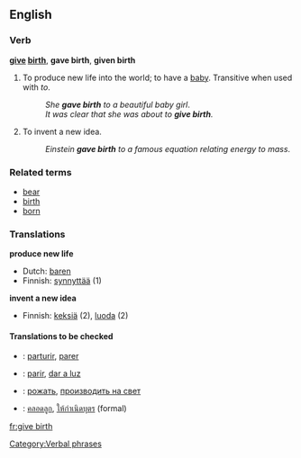 ==English==

===Verb===
'''[[give]] [[birth]]''', '''gave birth''', '''given birth'''

# To produce new life into the world; to have a [[baby]].  Transitive when used with ''to''.
#:''She '''gave birth''' to a beautiful baby girl''.
#:''It was clear that she was about to '''give birth'''.''
# {{idiom}} To invent a new idea.
#:''Einstein '''gave birth''' to a famous equation relating energy to mass''.

===Related terms===
*[[bear]]
*[[birth]]
*[[born]]

===Translations===
'''produce new life'''
{{top}}
*Dutch: [[baren]]
*Finnish: [[synnyttää]] (1)
{{mid}}
{{bottom}}

'''invent a new idea'''
{{top}}
*Finnish: [[keksiä]] (2), [[luoda]] (2)
{{mid}}
{{bottom}}

====Translations to be checked====
{{checktrans}}
*{{ttbc|Interlingua}}: [[parturir]], [[parer]]
*{{ttbc|Spanish}}: [[parir]], [[dar a luz]]
*{{ttbc|Russian}}: [[рожать]], [[производить на свет]]
*{{ttbc|Thai}}: [[คลอดลูก]], [[ให้กำเนิดบุตร]] (formal)

[[Category:Verbal phrases]]

[[fr:give birth]]